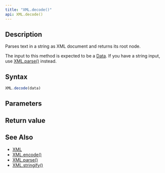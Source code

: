 ```yaml
---
title: "XML.decode()"
api: XML.decode()
---
```


## Description

Parses text in a string as XML document and returns its root node.

The input to this method is expected to be a [Data](/reference/api/Data). If you have a string input, use [XML.parse()](/reference/api/XML/parse) instead.

## Syntax

``` js
XML.decode(data)
```

## Parameters

<Parameters/>

## Return value

<ReturnValue/>

## See Also

* [XML](/reference/api/XML)
* [XML.encode()](/reference/api/XML/encode)
* [XML.parse()](/reference/api/XML/parse)
* [XML.stringify()](/reference/api/XML/stringify)
